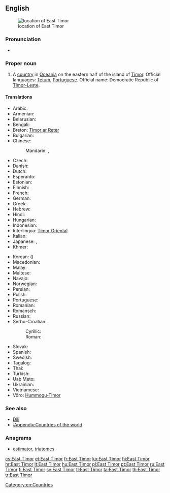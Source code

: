 {{wikipedia}}
==English==
[[Image:LocationEastTimor.svg|thumb|location of East Timor]]

===Pronunciation===
* {{audio|En-us-East Timor.ogg|Audio (US)}}

===Proper noun===
{{en-proper noun|sg=[[East]] [[Timor]]}}

# A [[country]] in [[Oceania]] on the eastern half of the island of [[Timor]]. Official languages: [[Tetum]], [[Portuguese]]. Official name: Democratic Republic of [[Timor-Leste]].

====Translations====
{{trans-top|Country in Oceania}}
* Arabic: {{t|ar|تيمور الشرقية|f|tr=timūr al-šarqíyya}}
* Armenian: {{t|hy|Արևելյան Թիմոր|tr=Arevelyan T'imor}}
* Belarusian: {{t|be|Усходні Тымор|m|tr=Usxódni Tymór|sc=Cyrl}}
* Bengali: {{t-|bn|পূর্ব টিমোর|tr=purbô ţimor}}
* Breton: [[Timor ar Reter]]
* Bulgarian: {{t|bg|Източен Тимор|m|tr=Iztóčen Timór|sc=Cyrl}}
* Chinese:
*: Mandarin: {{t-|cmn|東帝汶|sc=Hani}}, {{t-|cmn|东帝汶|tr=Dōng-Dìwèn|sc=Hani}}
* Czech: {{t-|cs|Východní Timor|m}}
* Danish: {{t|da|Østtimor}}
* Dutch: {{t+|nl|Oost-Timor}}
* Esperanto: {{t-|eo|Orienta Timoro|xs=Esperanto}}
* Estonian: {{t-|et|Ida-Timor}}
* Finnish: {{t+|fi|Itä-Timor}}
* French: {{t+|fr|Timor Oriental}}
* German: {{t+|de|Osttimor|n}}
* Greek: {{t+|el|Ανατολικό Τιμόρ|n|tr=Anatolikó Timór}}
* Hebrew: {{t|he|מזרח טימור|tr=mizrakh timor}}
* Hindi: {{t|hi|पूर्वी तिमोर|tr=pūrvī timor|xs=Hindi}}
* Hungarian: {{t+|hu|Kelet-Timor}}
* Indonesian: {{t|id|Timor Timur}}
* Interlingua: [[Timor Oriental]]
* Italian: {{t-|it|Timor Est}}
* Japanese: {{t+|ja|東ティモール|tr=ひがしティモール, Higashi-Timōru}}, {{t-|ja|東チモール|tr=ひがしチモール, Higashi-Chimōru}}
* Khmer: {{t|km|ទីម័រខាងកើត|tr=ti mour khang kaert|sc=Khmr}}
{{trans-mid}}
* Korean: {{t|ko|동티모르|tr=Dong-Timoreu|sc=Hang}} ({{t|ko|東티모르|sc=Hani}})
* Macedonian: {{t|mk|Источен Тимор|m|tr=Ístočen Tímor}}
* Malay: {{t|ms|Timor Timur}}
* Maltese: {{t|mt|Timor tal-Lvant|alt=it-Timor tal-Lvant}}
* Navajo: {{tø|nv|Haʼaʼaahjí Tíímow}}
* Norwegian: {{t|no|Øst-Timor}}
* Persian: {{t|fa|شرق تیمور|tr=Šarq-e Timor|sc=fa-Arab}}
* Polish: {{t+|pl|Timor Wschodni|m}}
* Portuguese: {{t+|pt|Timor Leste}}
* Romanian: {{t-|ro|Timorul de Est|n}}
* Romansch: {{t|rm|Timor da l'Ost|m}}
* Russian: {{t-|ru|Восточный Тимор|m|tr=Vostóčnyj Timór}}
* Serbo-Croatian:
*: Cyrillic: {{t|sh|Источни Тимор|m}}
*: Roman: {{t|sh|Istočni Timor|m}}
* Slovak: {{t|sk|Východný Timor|m}}
* Spanish: {{t+|es|Timor Oriental|m}}
* Swedish: {{t+|sv|Östtimor}}
* Tagalog: {{t|tl|Silangang Timor}}
* Thai: {{t|th|ติมอร์ตะวันออก|tr=dtì-mor dtà-wan-òk}}
* Turkish: {{t+|tr|Doğu Timor}}
* Uab Meto: {{tø|aoz|Timor Mansansaet}}
* Ukrainian: {{t|uk|Східний Тимор|m|tr=Sxídnyj Tymór|sc=Cyrl}}
* Vietnamese: {{t|vi|Đông Timor|xs=Vietnamese}}
* Võro: [[Hummogu-Timor]]
{{trans-bottom}}

===See also===
* [[Dili]]
* [[:Appendix:Countries of the world]]

===Anagrams===
* [[estimator#English|estimator]], [[triatomes#English|triatomes]]

[[Category:en:Countries]]

[[cs:East Timor]]
[[et:East Timor]]
[[fr:East Timor]]
[[ko:East Timor]]
[[hi:East Timor]]
[[hr:East Timor]]
[[lt:East Timor]]
[[hu:East Timor]]
[[pl:East Timor]]
[[pt:East Timor]]
[[ru:East Timor]]
[[fi:East Timor]]
[[sv:East Timor]]
[[tl:East Timor]]
[[ta:East Timor]]
[[th:East Timor]]
[[tr:East Timor]]